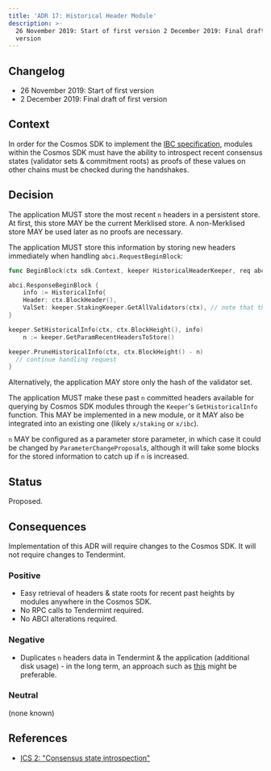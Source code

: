 ```yaml
---
title: 'ADR 17: Historical Header Module'
description: >-
  26 November 2019: Start of first version 2 December 2019: Final draft of first
  version
---
```

## Changelog

* 26 November 2019: Start of first version
* 2 December 2019: Final draft of first version

## Context

In order for the Cosmos SDK to implement the [IBC specification](https://github.com/cosmos/ics), modules within the Cosmos SDK must have the ability to introspect recent consensus states (validator sets & commitment roots) as proofs of these values on other chains must be checked during the handshakes.

## Decision

The application MUST store the most recent `n` headers in a persistent store. At first, this store MAY be the current Merklised store. A non-Merklised store MAY be used later as no proofs are necessary.

The application MUST store this information by storing new headers immediately when handling `abci.RequestBeginBlock`:

```go
func BeginBlock(ctx sdk.Context, keeper HistoricalHeaderKeeper, req abci.RequestBeginBlock)

abci.ResponseBeginBlock {
    info := HistoricalInfo{
    Header: ctx.BlockHeader(),
    ValSet: keeper.StakingKeeper.GetAllValidators(ctx), // note that this must be stored in a canonical order
}

keeper.SetHistoricalInfo(ctx, ctx.BlockHeight(), info)
    n := keeper.GetParamRecentHeadersToStore()

keeper.PruneHistoricalInfo(ctx, ctx.BlockHeight() - n)
  // continue handling request
}
```

Alternatively, the application MAY store only the hash of the validator set.

The application MUST make these past `n` committed headers available for querying by Cosmos SDK modules through the `Keeper`'s `GetHistoricalInfo` function. This MAY be implemented in a new module, or it MAY also be integrated into an existing one (likely `x/staking` or `x/ibc`).

`n` MAY be configured as a parameter store parameter, in which case it could be changed by `ParameterChangeProposal`s, although it will take some blocks for the stored information to catch up if `n` is increased.

## Status

Proposed.

## Consequences

Implementation of this ADR will require changes to the Cosmos SDK. It will not require changes to Tendermint.

### Positive

* Easy retrieval of headers & state roots for recent past heights by modules anywhere in the Cosmos SDK.
* No RPC calls to Tendermint required.
* No ABCI alterations required.

### Negative

* Duplicates `n` headers data in Tendermint & the application (additional disk usage) - in the long term, an approach such as [this](https://github.com/tendermint/tendermint/issues/4210) might be preferable.

### Neutral

(none known)

## References

* [ICS 2: "Consensus state introspection"](https://github.com/cosmos/ibc/tree/master/spec/core/ics-002-client-semantics#consensus-state-introspection)
